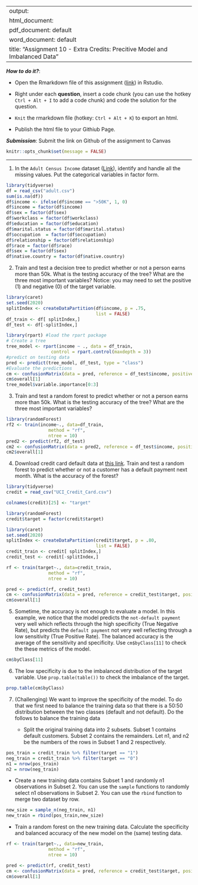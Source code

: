 
---
output: 
  html_document:
  pdf_document: default
  word_document: default
title: "Assignment 10 - Extra Credits: Precitive Model and Imbalanced Data"
---

***How to do it?***: 

- Open the Rmarkdown file of this assignment ([link](fa2021_assignment10_extra_credits.Rmd)) in Rstudio. 

- Right under each **question**, insert  a code chunk (you can use the hotkey `Ctrl + Alt + I` to add a code chunk) and code the solution for the question. 

- `Knit` the rmarkdown file (hotkey: `Ctrl + Alt + K`) to export an html.  

-  Publish the html file to your Githiub Page. 

***Submission***: Submit the link on Github of the assignment to Canvas

```r
knitr::opts_chunk$set(message = FALSE)
```


-------

1. In the `Adult Census Income` dataset ([Link](https://www.kaggle.com/uciml/adult-census-income)), identify and handle all the missing values. Put the categorical variables in factor form. 

```r
library(tidyverse)
df = read_csv("adult.csv")
sum(is.na(df))
df$income <- ifelse(df$income == ">50K", 1, 0)
df$income = factor(df$income)
df$sex = factor(df$sex)
df$workclass = factor(df$workclass)
df$education = factor(df$education)
df$marital.status = factor(df$marital.status)
df$occupation  = factor(df$occupation)
df$relationship = factor(df$relationship)
df$race = factor(df$race)
df$sex = factor(df$sex)
df$native.country = factor(df$native.country)
```

2. Train and test a decision tree to predict whether or not a person earns more than 50k.  What is the testing accuracy of the tree? What are the three most important variables? Notice:  you may need to set the positive (1) and negative (0) of the target variable. 

``` r
library(caret)
set.seed(2020)
splitIndex <- createDataPartition(df$income, p = .75, 
                                  list = FALSE)
df_train <- df[ splitIndex,]
df_test <- df[-splitIndex,]

library(rpart) #load the rpart package
# Create a tree
tree_model <- rpart(income ~ ., data = df_train,
                 control = rpart.control(maxdepth = 3))
#predict on testing data
pred <- predict(tree_model, df_test, type = "class")
#Evaluate the predictions
cm <- confusionMatrix(data = pred, reference = df_test$income, positive = "1")
cm$overall[1]
tree_model$variable.importance[0:3]
```

3. Train and test a random forest to predict whether or not a person earns more than 50k.  What is the testing accuracy of the tree? What are the three most important variables?
```r
library(randomForest)
rf2 <- train(income~., data=df_train, 
                method = "rf",
                ntree = 10) 
pred2 <- predict(rf2, df_test)
cm2 <- confusionMatrix(data = pred2, reference = df_test$income, positive = "1")
cm2$overall[1]
```

4. Download credit card default data at [this link](https://www.kaggle.com/uciml/default-of-credit-card-clients-dataset). Train and test a random forest to predict whether or not a customer has a default payment next month. What is the accuracy of the forest?

``` r
library(tidyverse)
credit = read_csv("UCI_Credit_Card.csv")

colnames(credit)[25] <- "target"

library(randomForest)
credit$target = factor(credit$target)

library(caret)
set.seed(2020)
splitIndex <- createDataPartition(credit$target, p = .80, 
                                  list = FALSE)
credit_train <- credit[ splitIndex,]
credit_test <- credit[-splitIndex,]

rf <- train(target~., data=credit_train, 
                method = "rf",
                ntree = 10) 

pred <- predict(rf, credit_test)
cm <- confusionMatrix(data = pred, reference = credit_test$target, positive = "1")
cm$overall[1]
```

5.  Sometime, the accuracy is not enough to evaluate a model. In this example, we notice that the model predicts the `not-default payment` very well which reflects through the high specificity (True Negative Rate), but predicts the `default payment` not very well reflecting through a low sensitivity (True Positive Rate). The balanced accuracy is the average of the sensitivity and specificity.  Use `cm$byClass[11]` to check the these metrics of the model. 
```r
cm$byClass[11]
```

6. The low specificity is due to the imbalanced distribution of the target variable.  Use `prop.table(table())` to check the imbalance of the target. 
``` r
prop.table(cm$byClass)
```

7. (Challenging) We want to improve the specificity of the model. To do that we first need to balance the training data so that there is a 50:50 distribution between the two classes (default and not default).  Do the follows to balance the training data

   - Split the original training data into 2 subsets.  Subset 1 contains default customers.  Subset 2 contains the remainders. Let n1, and n2 be the numbers of the rows in Subset 1 and 2 respectively. 

```r
pos_train = credit_train %>% filter(target == "1")
neg_train = credit_train %>% filter(target == "0")
n1 = nrow(pos_train)
n2 = nrow(neg_train)
```
   
   - Create a new training data contains Subset 1 and randomly n1 observations in Subset 2. You can use the `sample` functions to randomly select n1 observations in Subset 2. You can use the `rbind` function to merge two dataset by row. 
``` r
new_size = sample_n(neg_train, n1)
new_train = rbind(pos_train,new_size)
```
   
   
   - Train a random forest on the new training data.  Calculate the specificity and balanced accuracy of the new model on the (same) testing data. 
```r
rf <- train(target~., data=new_train, 
                method = "rf",
                ntree = 10) 

pred <- predict(rf, credit_test)
cm <- confusionMatrix(data = pred, reference = credit_test$target, positive = "1")
cm$overall[1]
```
